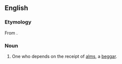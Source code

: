 ==English==

===Etymology===
From {{compound|alms|man|lang=en}}.

===Noun===
{{en-noun|almsmen}}

# {{lb|en|obsolete}} One who depends on the receipt of [[alms]], a [[beggar]].